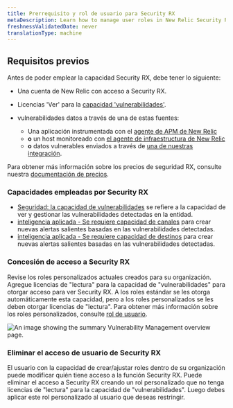 ```yaml
---
title: Prerrequisito y rol de usuario para Security RX
metaDescription: Learn how to manage user roles in New Relic Security RX.
freshnessValidatedDate: never
translationType: machine
---
```


## Requisitos previos

Antes de poder emplear la capacidad Security RX, debe tener lo siguiente:

* Una cuenta de New Relic con acceso a Security RX.

* Licencias &apos;Ver&apos; para la [capacidad &apos;vulnerabilidades&apos;](/docs/accounts/accounts-billing/new-relic-one-user-management/user-permissions/#security).

* vulnerabilidades datos a través de una de estas fuentes:

  * Una aplicación instrumentada con el [agente de APM de New Relic](/docs/apm/new-relic-apm/getting-started/introduction-apm/)
  * **o** un host monitoreado con [el agente de infraestructura de New Relic](/docs/infrastructure/infrastructure-agent/new-relic-guided-install-overview/)
  * **o** datos vulnerables enviados a través de [una de nuestras integración](/docs/vulnerability-management/integrations/overview).

Para obtener más información sobre los precios de seguridad RX, consulte nuestra [documentación de precios](/docs/licenses/license-information/usage-plans/new-relic-one-usage-plan-descriptions/#list-price).

### Capacidades empleadas por Security RX

* [Seguridad: la capacidad de vulnerabilidades](/docs/accounts/accounts-billing/new-relic-one-user-management/user-permissions/#security) se refiere a la capacidad de ver y gestionar las vulnerabilidades detectadas en la entidad.
* [inteligencia aplicada - Se requiere capacidad de canales](/docs/accounts/accounts-billing/new-relic-one-user-management/user-permissions/#applied-intelligence) para crear nuevas alertas salientes basadas en las vulnerabilidades detectadas.
* [inteligencia aplicada - Se requiere capacidad de destinos](/docs/accounts/accounts-billing/new-relic-one-user-management/user-permissions/#applied-intelligence) para crear nuevas alertas salientes basadas en las vulnerabilidades detectadas.

### Concesión de acceso a Security RX

Revise los roles personalizados actuales creados para su organización. Agregue licencias de &quot;lectura&quot; para la capacidad de &quot;vulnerabilidades&quot; para otorgar acceso para ver Security RX. A los roles estándar se les otorga automáticamente esta capacidad, pero a los roles personalizados se les deben otorgar licencias de &quot;lectura&quot;. Para obtener más información sobre los roles personalizados, consulte [rol de usuario](/docs/accounts/accounts-billing/new-relic-one-user-management/user-management-concepts/#roles).

<img title="Vulnerability Management overview" alt="An image showing the summary Vulnerability Management overview page." src="/images/vm_user_role.webp" />

### Eliminar el acceso de usuario de Security RX

El usuario con la capacidad de crear/ajustar roles dentro de su organización puede modificar quién tiene acceso a la función Security RX. Puede eliminar el acceso a Security RX creando un rol personalizado que no tenga licencias de &quot;lectura&quot; para la capacidad de &quot;vulnerabilidades&quot;. Luego debes aplicar este rol personalizado al usuario que deseas restringir.